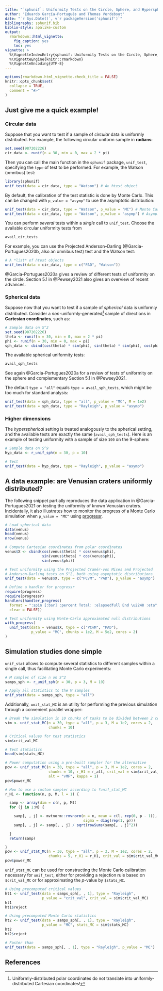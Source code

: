 ```yaml
---
title: "`sphunif`: Uniformity Tests on the Circle, Sphere, and Hypersphere"
author: "Eduardo García-Portugués and Thomas Verdebout"
date: "`r Sys.Date()`, v`r packageVersion('sphunif')`"
bibliography: sphunif.bib
biblio-style: apalike-custom
output:
  rmarkdown::html_vignette:
    fig_caption: yes
    toc: yes
vignette: >
  %\VignetteIndexEntry{sphunif: Uniformity Tests on the Circle, Sphere, and Hypersphere}
  %\VignetteEngine{knitr::rmarkdown}
  %\VignetteEncoding{UTF-8}
---
```


```r
options(rmarkdown.html_vignette.check_title = FALSE)
knitr::opts_chunk$set(
  collapse = TRUE,
  comment = "#>"
)
```

## Just give me a quick example!

### Circular data

Suppose that you want to test if a sample of *circular* data is uniformly distributed. For example, the following circular uniform sample in **radians**:

```r
set.seed(987202226)
cir_data <- runif(n = 30, min = 0, max = 2 * pi)
```

Then you can call the main function in the `sphunif` package, `unif_test`, specifying the `type` of test to be performed. For example, the Watson (omnibus) test:

```r
library(sphunif)
unif_test(data = cir_data, type = "Watson") # An htest object
```

By default, the calibration of the test statistic is done by Monte Carlo. This can be changed with `p_value = "asymp"` to use the asymptotic distribution:

```r
unif_test(data = cir_data, type = "Watson", p_value = "MC") # Monte Carlo
unif_test(data = cir_data, type = "Watson", p_value = "asymp") # Asymp. distr.
```

You can perform *several* tests within a *single* call to `unif_test`. Choose the available circular uniformity tests from

```r
avail_cir_tests
```

For example, you can use the Projected Anderson--Darling (@Garcia-Portugues2020b, also an omnibus test) test and the Watson test:

```r
# A *list* of htest objects
unif_test(data = cir_data, type = c("PAD", "Watson"))
```

@Garcia-Portugues2020a gives a review of different tests of uniformity on the circle. Section 5.1 in @Pewsey2021 also gives an overview of recent advances.

### Spherical data

Suppose now that you want to test if a sample of *spherical* data is uniformly distributed. Consider a *non*-uniformly-generated^[Uniformly-distributed polar coordinates do not translate into uniformly-distributed Cartesian coordinates!] sample of directions in **Cartesian coordinates**, such as:

```r
# Sample data on S^2
set.seed(987202226)
theta <- runif(n = 30, min = 0, max = 2 * pi)
phi <- runif(n = 30, min = 0, max = pi)
sph_data <- cbind(cos(theta) * sin(phi), sin(theta) * sin(phi), cos(phi))
```

The available spherical uniformity tests:

```r
avail_sph_tests
```

See again @Garcia-Portugues2020a for a review of tests of uniformity on the sphere and complementary Section 5.1 in @Pewsey2021.

The default `type = "all"` equals `type = avail_sph_tests`, which might be too much for standard analysis:

```r
unif_test(data = sph_data, type = "all", p_value = "MC", M = 1e2)
unif_test(data = sph_data, type = "Rayleigh", p_value = "asymp")
```

### Higher dimensions

The *hyperspherical* setting is treated analogously to the spherical setting, and the available tests are exactly the same (`avail_sph_tests`). Here is an example of testing uniformity with a sample of size `100` on the $9$-sphere:

```r
# Sample data on S^9
hyp_data <- r_unif_sph(n = 30, p = 10)

# Test
unif_test(data = hyp_data, type = "Rayleigh", p_value = "asymp")
```

## A data example: are Venusian craters uniformly distributed?

The following snippet partially reproduces the data application in @Garcia-Portugues2021 on testing the uniformity of known Venusian craters. Incidentally, it also illustrates how to monitor the progress of a Monte Carlo simulation when `p_value = "MC"` using [progressr](https://progressr.futureverse.org).

```r
# Load spherical data
data(venus)
head(venus)
nrow(venus)

# Compute Cartesian coordinates from polar coordinates
venus$X <- cbind(cos(venus$theta) * cos(venus$phi),
                 sin(venus$theta) * cos(venus$phi),
                 sin(venus$phi))

# Test uniformity using the Projected Cramér-von Mises and Projected
# Anderson-Darling tests on S^2, both using asymptotic distributions
unif_test(data = venus$X, type = c("PCvM", "PAD"), p_value = "asymp")

# Define a handler for progressr
require(progress)
require(progressr)
handlers(handler_progress(
  format = ":spin [:bar] :percent Total: :elapsedfull End \u2248 :eta",
  clear = FALSE))

# Test uniformity using Monte-Carlo approximated null distributions
with_progress(
  unif_test(data = venus$X, type = c("PCvM", "PAD"),
            p_value = "MC", chunks = 1e2, M = 5e2, cores = 2)
)
```

## Simulation studies done simple

`unif_stat` allows to compute several statistics to different samples within a single call, thus facilitating Monte Carlo experiments:

```r
# M samples of size n on S^2
samps_sph <- r_unif_sph(n = 30, p = 3, M = 10)

# Apply all statistics to the M samples
unif_stat(data = samps_sph, type = "all")
```

Additionally, `unif_stat_MC` is an utility for performing the previous simulation through a convenient parallel wrapper:

```r
# Break the simulation in 10 chunks of tasks to be divided between 2 cores
sim <- unif_stat_MC(n = 30, type = "all", p = 3, M = 1e2, cores = 2,
                    chunks = 10)

# Critical values for test statistics
sim$crit_val_MC

# Test statistics
head(sim$stats_MC)

# Power computation using a pre-built sampler for the alternative
pow <- unif_stat_MC(n = 30, type = "all", p = 3, M = 1e2, cores = 2,
                    chunks = 10, r_H1 = r_alt, crit_val = sim$crit_val_MC,
                    alt = "vMF", kappa = 1)
pow$power_MC

# How to use a custom sampler according to ?unif_stat_MC
r_H1 <- function(n, p, M, l = 1) {

  samp <- array(dim = c(n, p, M))
  for (j in 1:M) {

    samp[, , j] <- mvtnorm::rmvnorm(n = n, mean = c(l, rep(0, p - 1)),
                                    sigma = diag(rep(1, p)))
    samp[, , j] <- samp[, , j] / sqrt(rowSums(samp[, , j]^2))

  }
  return(samp)

}
pow <- unif_stat_MC(n = 30, type = "all", p = 3, M = 1e2, cores = 2,
                    chunks = 5, r_H1 = r_H1, crit_val = sim$crit_val_MC)
pow$power_MC
```

`unif_stat_MC` can be used for constructing the Monte Carlo calibration necessary for `unif_test`, either for providing a rejection rule based on `$crit_val_MC` or for approximating the $p$-value by `$stats_MC`.

```r
# Using precomputed critical values
ht1 <- unif_test(data = samps_sph[, , 1], type = "Rayleigh",
                 p_value = "crit_val", crit_val = sim$crit_val_MC)
ht1
ht1$reject

# Using precomputed Monte Carlo statistics
ht2 <- unif_test(data = samps_sph[, , 1], type = "Rayleigh",
                 p_value = "MC", stats_MC = sim$stats_MC)
ht2
ht2$reject

# Faster than
unif_test(data = samps_sph[, , 1], type = "Rayleigh", p_value = "MC")
```

## References

